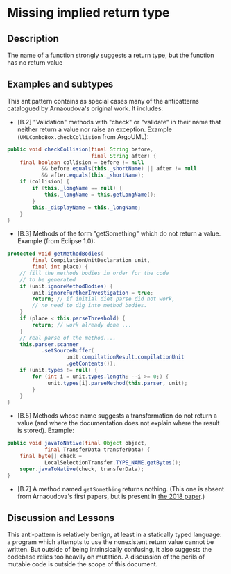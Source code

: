 # Missing implied return type

## Description

The name of a function strongly suggests a return type, but the function has no return value

## Examples and subtypes

This antipattern contains as special cases many of the antipatterns catalogued by Arnaoudova's original work. It includes:

* [B.2] "Validation" methods with "check" or "validate" in their name that neither return a value nor raise an exception. Example (`UMLComboBox.checkCollision` from ArgoUML):

```java
public void checkCollision(final String before,
                           final String after) {
    final boolean collision = before != null
           && before.equals(this._shortName) || after != null
           && after.equals(this._shortName);
    if (collision) {
        if (this._longName == null) {
            this._longName = this.getLongName();
        }
        this._displayName = this._longName;
    }
}
```

* [B.3] Methods of the form "getSomething" which do not return a value. Example (from Eclipse 1.0):

```java
protected void getMethodBodies(
        final CompilationUnitDeclaration unit,
        final int place) {
    // fill the methods bodies in order for the code
    // to be generated
    if (unit.ignoreMethodBodies) {
        unit.ignoreFurtherInvestigation = true;
        return; // if initial diet parse did not work,
        // no need to dig into method bodies.
    }
    if (place < this.parseThreshold) {
        return; // work already done ...
    }
    // real parse of the method....
    this.parser.scanner
           .setSourceBuffer(
                   unit.compilationResult.compilationUnit
                   .getContents());
    if (unit.types != null) {
        for (int i = unit.types.length; --i >= 0;) {
             unit.types[i].parseMethod(this.parser, unit);
        }
    }
}
```

* [B.5] Methods whose name suggests a transformation do not return a value (and where the documentation does not explain where the result is stored). Example:

```java
public void javaToNative(final Object object,
            final TransferData transferData) {
    final byte[] check =
            LocalSelectionTransfer.TYPE_NAME.getBytes();
    super.javaToNative(check, transferData);
}
```


* [B.7] A method named `getSomething` returns nothing. (This one is absent from Arnaoudova's first papers, but is present in [the 2018 paper](http://veneraarnaoudova.ca/wp-content/uploads/2018/03/2018-ICPC-Effect-lexicon-cognitive-load.pdf).)

## Discussion and Lessons

This anti-pattern is relatively benign, at least in a statically typed language: a program which attempts to use the nonexistent return value cannot be written. But outside of being intrinsically confusing, it also suggests the codebase relies too heavily on mutation. A discussion of the perils of mutable code is outside the scope of this document.
